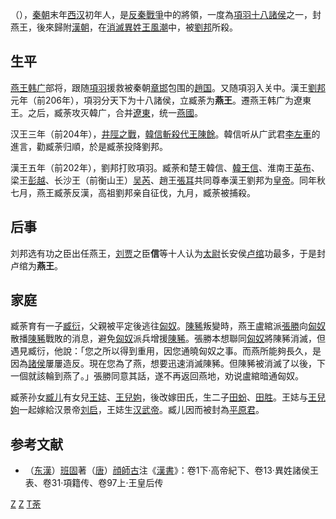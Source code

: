{{東亞男性歷史人物
|名稱 = 臧荼
|身份 = 
|国家 = [[中国|中国]]
|時代 = [[秦朝|秦朝]]→[[西汉|西汉]]
|主君 = 秦朝皇帝→封燕王→西汉高帝[[刘邦|刘邦]]
|屆數 =
|最高職務 = 燕王→西汉燕王
|姓 = [[臧姓|臧姓]]
|名 = 荼
|姓名 = 臧荼
|字 = 
|號 = 
|圖片名稱 =
|圖片大小 = 
|圖片說明 =
|神號 =
|尊號 =
|族裔 = 
|籍貫 = 
|本籍 =
|出身地 =
|出生日期 = 前3世纪？
|出生地點 =
|婚年 =
|逝世日期 = 前202年（西汉汉高帝五年）
|廟號 =
|諡號 = 
|父親 = 
|嫡母 =
|母親 =
|妻 = 
|繼室 =
|平妻 =
|側室 =
|元配之父 = 
|元配之嫡母 =
|元配之母 =
|正室之父 =
|正室之嫡母 =
|正室之母 =
|妻之父 =
|妻之嫡母 =
|妻之母 =
|繼室之父 =
|繼室之嫡母 =
|繼室之母 =
|平妻之父 =
|平妻之嫡母 =
|平妻之母 =
|兄弟 = 
|姊妹 = 
|嫡兄弟 =
|嫡姊妹 =
|庶兄弟 =
|庶姊妹 =
|同胞兄弟 =
|同胞姊妹 =
|異母兄弟 =
|異母姊妹 =
|異父兄弟 =
|異父姊妹 =
|繼兄弟 =
|繼姊妹 =
|子 = 臧衍
|女 = 
|嫡子 =
|嫡女 =
|庶子 =
|庶女 =
|養子 =
|養女 =
|猶子 = <!--日本人用-->
|婿養子 = <!--日本人用-->
|烏帽子子 = <!--日本人用-->
|繼子 =
|繼女 =
|其他親屬 = （外曾孙女）王氏<br>（汉武帝[[刘彻|刘彻]]生母）
|出身 = <!---此处指科举出身--->
|功名 = 
|經歷 = 
|著作 = 
|注釋 =
}}

'''{{Ruby|臧|-{zh-tw:ㄗㄤ;zh-cn:zāng}-}}{{Ruby|荼|-{zh-tw:ㄊㄨˊ;zh-cn:tú}-}}'''（{{bd|前3世纪|？|前202年||catIdx=Z}}），[[秦朝|秦朝]]末年[[西汉|西汉]]初年人，是[[反秦戰爭|反秦戰爭]]中的將領，一度為[[項羽十八諸侯|項羽十八諸侯]]之一，封燕王，後來歸附[[漢朝|漢朝]]，在[[消滅異姓王風潮|消滅異姓王風潮]]中，被[[劉邦|劉邦]]所殺。

==生平==
[[燕王|燕王]][[韩广|韩广]]部将，跟随[[項羽|項羽]]援救被秦朝[[章邯|章邯]]包围的[[趙国|趙国]]。又随項羽入关中。漢王[[劉邦|劉邦]]元年（前206年），項羽分天下为十八諸侯，立臧荼为'''燕王'''。遷燕王韩广为遼東王。之后，臧荼攻灭韓广，合并[[遼東|遼東]]，统一[[燕國|燕國]]。

汉王三年（前204年），[[井陘之戰|井陘之戰]]，[[韓信|韓信]][[斬殺|斬殺]][[代王|代王]][[陳餘|陳餘]]。韓信听从广武君[[李左車|李左車]]的進言，勸臧荼归順，於是臧荼投降劉邦。

漢王五年（前202年），劉邦打败項羽。臧荼和楚王韓信、[[韓王信|韓王信]]、淮南王[[英布|英布]]、梁王[[彭越|彭越]]、长沙王（前衡山王）[[吴芮|吴芮]]、趙王[[張耳|張耳]]共同尊奉漢王劉邦为[[皇帝|皇帝]]。同年秋七月，燕王臧荼反漢，高祖劉邦亲自征伐，九月，臧荼被捕殺。

==后事==
刘邦选有功之臣出任燕王，[[刘贾|刘贾]]之臣'''信'''等十人认为[[太尉|太尉]]长安侯[[卢绾|卢绾]]功最多，于是封卢绾为'''燕王'''。

==家庭==
臧荼育有一子[[臧衍|臧衍]]，父親被平定後逃往[[匈奴|匈奴]]。[[陳豨|陳豨]]叛變時，燕王盧綰派[[張勝|張勝]]向[[匈奴|匈奴]]散播[[陳豨|陳豨]]戰敗的消息，避免[[匈奴|匈奴]]派兵增援[[陳豨|陳豨]]。張勝本想聯同[[匈奴|匈奴]]將陳豨消滅，但遇見臧衍，他說：「您之所以得到重用，因您通曉匈奴之事。而燕所能夠長久，是因為[[諸侯|諸侯]]屢屢造反。現在您為了燕，想要迅速消滅陳豨。但陳豨被消滅了以後，下一個就該輪到燕了。」張勝同意其話，遂不再返回燕地，劝说盧綰暗通匈奴。

臧荼孙女[[臧儿|臧儿]]有女兒[[孝景王皇后|王娡]]、[[王兒姁|王兒姁]]，後改嫁田氏，生二子[[田蚡|田蚡]]、[[田胜|田胜]]。王娡与[[王兒姁|王兒姁]]一起嫁給汉景帝[[刘启|刘启]]，王娡生[[汉武帝|汉武帝]]。臧儿因而被封為[[平原君|平原君]]。

==参考文献==
*（[[东漢|东漢]]）[[班固|班固]]著（[[唐|唐]]）[[顔師古|顔師古]]注《[[漢書|漢書]]》：卷1下·高帝紀下、卷13·異姓諸侯王表、卷31·項籍传、卷97上·王皇后传

{{start box}}
{{s-before|首任}}
{{s-title|[[西汉|西汉]][[燕王|燕王]]|前204年—前202年}}
{{s-after|[[盧綰|盧綰]]}}
{{end box}}

{{项羽十八诸侯}}
{{汉初异姓王}}
{{秦末汉初人物}}

[[Category:秦朝人|Z]]
[[Category:汉朝异姓王|Z]]
[[Category:臧姓|T荼]]
